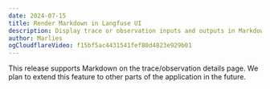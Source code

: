 ```yaml
---
date: 2024-07-15
title: Render Markdown in Langfuse UI
description: Display trace or observation inputs and outputs in Markdown format. Find the readability of Markdown elements such as headers, lists, blocks of code, tables, and links enhanced.
author: Marlies
ogCloudflareVideo: f15bf5ac4431541fef80d4823e929b01 
---
```



<ChangelogHeader />

This release supports Markdown on the trace/observation details page. We plan to extend this feature to other parts of the application in the future.



